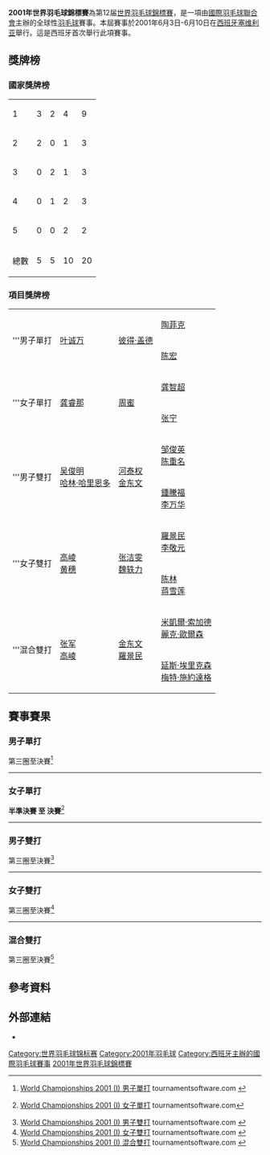 {{noteTA|G1=Badminton
|1=zh-hans:塞维利亚; zh-hant:塞維利亞; zh-tw:塞維亞;
}}
{{infobox badminton event
|name           = 2001年世界羽毛球錦標賽
|image          = 
|size           = 
|caption        =
|dates          = 2001年6月3日－6月10日
|number_edition = 第12屆
|level          = 1
|prize_money    = 
|location       = {{SPA}}[[塞維利亞|塞維利亞]]
|venue          = 
|previous       = 1999年世界羽毛球錦標賽
|next           = 2003年世界羽毛球錦標賽
}}
{{2001年世界羽毛球錦標賽}}
'''2001年世界羽毛球錦標賽'''為第12届[[世界羽毛球錦標賽|世界羽毛球錦標賽]]，是一項由[[國際羽毛球聯合會|國際羽毛球聯合會]]主辦的全球性[[羽毛球|羽毛球]]賽事。本屆賽事於2001年6月3日-6月10日在[[西班牙|西班牙]][[塞维利亚|塞维利亚]]舉行。這是西班牙首次舉行此項賽事。

==獎牌榜==
===國家獎牌榜===
{| {{RankedMedalTable}}
|-
|1 || style=text-align:left| {{bat|CHN}}||3||2||4||9
|-
|2 || style=text-align:left| {{bat|INA}}||2||0||1||3
|-
|3 || style=text-align:left| {{bat|KOR|1997}}||0||2||1||3
|-
|4 || style=text-align:left| {{bat|DEN}}||0||1||2||3
|-
|5 || style=text-align:left| {{bat|MAS}}||0||0||2||2
|- class="sortbottom"
!colspan=2|總數|| 5 || 5 || 10 || 20
|}

===項目獎牌榜===
{| {{MedalistTable|type=項目}}
|-
|rowspan=2|'''男子單打
|rowspan=2|{{flagicon|INA}} [[叶诚万|叶诚万]]
|rowspan=2|{{flagicon|DEN}} [[彼得·盖德|彼得·盖德]]
|{{flagicon|INA}} [[陶菲克·希达亚特|陶菲克]]
|-
|{{flagicon|CHN}} [[陈宏_(羽毛球运动员)|陈宏]]
|-
|rowspan=2|'''女子單打
|rowspan=2|{{flagicon|CHN}} [[龚睿那|龚睿那]]
|rowspan=2|{{flagicon|CHN}} [[周蜜|周蜜]]
|{{flagicon|CHN}} [[龚智超|龚智超]]
|-
|{{flagicon|CHN}} [[张宁_(羽毛球运动员)|张宁]]
|-
|rowspan=2|'''男子雙打
|rowspan=2|{{flagicon|INA}} [[吴俊明|吴俊明]]<br/>{{flagicon|INA}} [[哈林·哈里恩多|哈林·哈里恩多]]
|rowspan=2|{{flagicon|KOR|1997}} [[河泰权|河泰权]]<br/>{{flagicon|KOR|1997}} [[金东文|金东文]]
|{{flagicon|MAS}} [[邹俊英|邹俊英]]<br/>{{flagicon|MAS}} [[陈重名|陈重名]]
|-
|{{flagicon|MAS}} [[鍾騰福|鍾騰福]]<br/>{{flagicon|MAS}} [[李万华|李万华]]
|-
|rowspan=2|'''女子雙打
|rowspan=2|{{flagicon|CHN}} [[高崚|高崚]]<br/>{{flagicon|CHN}} [[黄穗|黄穗]]
|rowspan=2|{{flagicon|CHN}} [[张洁雯|张洁雯]]<br/>{{flagicon|CHN}} [[魏轶力|魏轶力]]
|{{flagicon|KOR|1997}} [[羅景民|羅景民]]<br/>{{flagicon|KOR|1997}} [[李敬元|李敬元]]
|-
|{{flagicon|CHN}} [[陈林_(羽毛球运动员)|陈林]]<br/>{{flagicon|CHN}} [[蒋雪莲|蒋雪莲]]
|-
|rowspan=2|'''混合雙打
|rowspan=2|{{flagicon|CHN}} [[张军_(羽毛球运动员)|张军]]<br/>{{flagicon|CHN}} [[高崚|高崚]]
|rowspan=2|{{flagicon|KOR|1997}} [[金东文|金东文]]<br/>{{flagicon|KOR|1997}} [[羅景民|羅景民]]
|{{flagicon|DEN}} [[米凱爾·索加德|米凱爾·索加德]]<br/>{{flagicon|DEN}} [[麗克·歐爾森|麗克·歐爾森]]
|-
|{{flagicon|DEN}} [[延斯·埃里克森|延斯·埃里克森]]<br/>{{flagicon|DEN}} [[梅特·施約達格|梅特·施約達格]]
|}

==賽事賽果==
===男子單打===
;第三圈至決賽<ref name="MS">[http://www.tournamentsoftware.com/sport/draw.aspx?id=F1DD4E5D-2165-4702-B0D2-303197A218D2&draw=1 World Championships 2001 (I) 男子單打] {{Wayback|url=http://www.tournamentsoftware.com/sport/draw.aspx?id=F1DD4E5D-2165-4702-B0D2-303197A218D2&draw=1 |date=20200528145759 }} tournamentsoftware.com {{en}}</ref>
{{16TeamBracket-Compact-Tennis3
| RD1= 第三圈
| RD2= 半準決賽
| RD3= 準決賽
| RD4= 決賽

| RD1-seed01=
| RD1-team01={{flagicon|HKG}} [[譚啟銓|譚啟銓]]
| RD1-score01-1=3
| RD1-score01-2=12
| RD1-score01-3=
| RD1-seed02=
| RD1-team02='''{{flagicon|INA}} [[叶诚万|叶诚万]]
| RD1-score02-1='''15
| RD1-score02-2='''15
| RD1-score02-3=

| RD1-seed03=
| RD1-team03={{flagicon|DEN}} [[Anders_Boesen|Anders Boesen]]
| RD1-score03-1='''15
| RD1-score03-2=10
| RD1-score03-3=10
| RD1-seed04=
| RD1-team04='''{{flagicon|CHN}} [[夏煊泽|夏煊泽]]
| RD1-score04-1=7
| RD1-score04-2='''15
| RD1-score04-3='''15

| RD1-seed05=
| RD1-team05='''{{flagicon|INA}} [[陶菲克·希达亚特|陶菲克]]
| RD1-score05-1='''15
| RD1-score05-2=11
| RD1-score05-3='''15
| RD1-seed06=
| RD1-team06={{flagicon|MAS}} [[黄综翰|黄综翰]]
| RD1-score06-1=10
| RD1-score06-2='''15
| RD1-score06-3=7

| RD1-seed07=
| RD1-team07='''{{flagicon|KOR|1997}} [[李炫一|李炫一]]
| RD1-score07-1='''15
| RD1-score07-2='''15
| RD1-score07-3=
| RD1-seed08=
| RD1-team08={{flagicon|DEN}} [[肯尼斯·喬納森|肯尼斯·喬納森]]
| RD1-score08-1=6
| RD1-score08-2=11
| RD1-score08-3=

| RD1-seed09=
| RD1-team09={{flagicon|TPE}} [[陳鋒|陳鋒]]
| RD1-score09-1=10
| RD1-score09-2=13
| RD1-score09-3=
| RD1-seed10=
| RD1-team10='''{{flagicon|IND}} [[普萊勒·戈比昌德|普萊勒·戈比昌德]]
| RD1-score10-1='''15
| RD1-score10-2='''15
| RD1-score10-3=

| RD1-seed11=
| RD1-team11={{flagicon|MAS}} [[王友福|王友福]]
| RD1-score11-1=14
| RD1-score11-2=10
| RD1-score11-3=
| RD1-seed12=
| RD1-team12='''{{flagicon|CHN}} [[陈宏_(羽毛球运动员)|陈宏]]
| RD1-score12-1='''17
| RD1-score12-2='''15
| RD1-score12-3=

| RD1-seed13=
| RD1-team13='''{{flagicon|INA}} [[林光毅|林光毅]]
| RD1-score13-1=7
| RD1-score13-2='''15
| RD1-score13-3='''15
| RD1-seed14=
| RD1-team14={{flagicon|INA}} [[馬立夫·邁納基|馬立夫·邁納基]]
| RD1-score14-1='''15
| RD1-score14-2=7
| RD1-score14-3=5

| RD1-seed15=
| RD1-team15={{flagicon|MAS}} [[李传成|李传成]]
| RD1-score15-1=3
| RD1-score15-2='''15
| RD1-score15-3=9
| RD1-seed16=
| RD1-team16='''{{flagicon|DEN}} [[彼得·盖德|彼得·盖德]]
| RD1-score16-1='''15
| RD1-score16-2=7
| RD1-score16-3='''15

| RD2-seed01=
| RD2-team01='''{{flagicon|INA}} [[叶诚万|叶诚万]]
| RD2-score01-1='''15
| RD2-score01-2='''15
| RD2-score01-3=
| RD2-seed02=
| RD2-team02={{flagicon|CHN}} [[夏煊泽|夏煊泽]]
| RD2-score02-1=7
| RD2-score02-2=5
| RD2-score02-3=

| RD2-seed03=
| RD2-team03='''{{flagicon|INA}} [[陶菲克·希达亚特|陶菲克]]
| RD2-score03-1='''15
| RD2-score03-2=4
| RD2-score03-3='''15
| RD2-seed04=
| RD2-team04={{flagicon|KOR|1997}} [[李炫一|李炫一]]
| RD2-score04-1=12
| RD2-score04-2='''15
| RD2-score04-3=5

| RD2-seed05=
| RD2-team05={{flagicon|IND}} [[普萊勒·戈比昌德|普萊勒·戈比昌德]]
| RD2-score05-1=10
| RD2-score05-2=10
| RD2-score05-3=
| RD2-seed06=
| RD2-team06='''{{flagicon|CHN}} [[陈宏_(羽毛球运动员)|陈宏]]
| RD2-score06-1='''15
| RD2-score06-2='''15
| RD2-score06-3=

| RD2-seed07=
| RD2-team07={{flagicon|INA}} [[林光毅|林光毅]]
| RD2-score07-1=4
| RD2-score07-2=8
| RD2-score07-3=
| RD2-seed08=
| RD2-team08='''{{flagicon|DEN}} [[彼得·盖德|彼得·盖德]]
| RD2-score08-1='''15
| RD2-score08-2='''15
| RD2-score08-3=

| RD3-seed01=
| RD3-team01='''{{flagicon|INA}} [[叶诚万|叶诚万]]
| RD3-score01-1=11
| RD3-score01-2='''15
| RD3-score01-3=''1
| RD3-seed02=
| RD3-team02={{flagicon|INA}} [[陶菲克·希达亚特|陶菲克]]<small>（受傷退出）</small>
| RD3-score02-1='''15
| RD3-score02-2=5
| RD3-score02-3=''7

| RD3-seed03=
| RD3-team03={{flagicon|CHN}} [[陈宏_(羽毛球运动员)|陈宏]]
| RD3-score03-1=14
| RD3-score03-2=2
| RD3-score03-3=
| RD3-seed04=
| RD3-team04='''{{flagicon|DEN}} [[彼得·盖德|彼得·盖德]]
| RD3-score04-1='''17
| RD3-score04-2='''15
| RD3-score04-3=

| RD4-seed01=
| RD4-team01='''{{flagicon|INA}} [[叶诚万|叶诚万]]
| RD4-score01-1='''15
| RD4-score01-2='''17
| RD4-score01-3=
| RD4-seed02=
| RD4-team02={{flagicon|DEN}} [[彼得·盖德|彼得·盖德]]
| RD4-score02-1=6
| RD4-score02-2=16
| RD4-score02-3=
}}

----

===女子單打===
{{main|2001年世界羽毛球錦標賽女子單打項目}}
'''半準決賽 至 決賽'''<ref name="WS">{{en}}[http://www.tournamentsoftware.com/sport/draw.aspx?id=F1DD4E5D-2165-4702-B0D2-303197A218D2&draw=3 World Championships 2001 (I) 女子單打] {{Wayback|url=http://www.tournamentsoftware.com/sport/draw.aspx?id=F1DD4E5D-2165-4702-B0D2-303197A218D2&draw=3 |date=20200528150604 }} tournamentsoftware.com</ref>
{{8TeamBracket-Tennis3
| RD1=半準決賽
| RD2=準決賽
| RD3=決賽
| team-width=200
| score-width=20

| RD1-seed1=14
| RD1-team1={{flagicon|CHN}} [[戴韞|戴韞]]
| RD1-score1-1=3
| RD1-score1-2=2
| RD1-score1-3=
| RD1-seed2=5
| RD1-team2='''{{flagicon|CHN}} [[龚智超|龚智超]]
| RD1-score2-1='''11
| RD1-score2-2='''11
| RD1-score2-3=

| RD1-seed3=3
| RD1-team3='''{{flagicon|CHN}} [[龚睿那|龚睿那]]
| RD1-score3-1=6
| RD1-score3-2='''11
| RD1-score3-3='''11
| RD1-seed4=7
| RD1-team4={{flagicon|INA}} [[張海麗|張海麗]]
| RD1-score4-1='''11
| RD1-score4-2=8
| RD1-score4-3=8

| RD1-seed5=8
| RD1-team5='''{{flagicon|CHN}} [[张宁_(羽毛球运动员)|张宁]]
| RD1-score5-1=3
| RD1-score5-2='''11
| RD1-score5-3='''11
| RD1-seed6=12
| RD1-team6={{flagicon|JPN}} [[米倉加奈子|米倉加奈子]]
| RD1-score6-1='''11
| RD1-score6-2=1
| RD1-score6-3=0

| RD1-seed7=15
| RD1-team7={{flagicon|DEN}} [[梅特·索倫森|梅特·索倫森]]
| RD1-score7-1=3
| RD1-score7-2=2
| RD1-score7-3=
| RD1-seed8=2
| RD1-team8='''{{flagicon|CHN}} [[周蜜|周蜜]]
| RD1-score8-1='''11
| RD1-score8-2='''11
| RD1-score8-3=

| RD2-seed1=5
| RD2-team1={{flagicon|CHN}} [[龚智超|龚智超]]
| RD2-score1-1=10
| RD2-score1-2=4
| RD2-score1-3=
| RD2-seed2=3
| RD2-team2='''{{flagicon|CHN}} [[龚睿那|龚睿那]]
| RD2-score2-1='''13
| RD2-score2-2='''11
| RD2-score2-3=

| RD2-seed3=8
| RD2-team3={{flagicon|CHN}} [[张宁_(羽毛球运动员)|张宁]]
| RD2-score3-1=5
| RD2-score3-2=9
| RD2-score3-3=
| RD2-seed4=2
| RD2-team4='''{{flagicon|CHN}} [[周蜜|周蜜]]
| RD2-score4-1='''11
| RD2-score4-2='''11
| RD2-score4-3=

| RD3-seed1=5
| RD3-team1='''{{flagicon|CHN}} [[龚睿那|龚睿那]]
| RD3-score1-1='''11
| RD3-score1-2='''11
| RD3-score1-3=
| RD3-seed2=2
| RD3-team2={{flagicon|CHN}} [[周蜜|周蜜]]
| RD3-score2-1=3
| RD3-score2-2=4
| RD3-score2-3=
}}
----

===男子雙打===
;第三圈至決賽<ref name="MD">[http://www.tournamentsoftware.com/sport/draw.aspx?id=F1DD4E5D-2165-4702-B0D2-303197A218D2&draw=5 World Championships 2001 (I) 男子雙打] {{Wayback|url=http://www.tournamentsoftware.com/sport/draw.aspx?id=F1DD4E5D-2165-4702-B0D2-303197A218D2&draw=5 |date=20200528141724 }} tournamentsoftware.com {{en}}</ref>
{{16TeamBracket-Compact-Tennis3
| RD1= 第三圈
| RD2= 半準決賽
| RD3= 準決賽
| RD4= 決賽

| RD1-seed01=
| RD1-team01={{flagicon|DEN}} [[延斯·埃里克森|延斯·埃里克森]]<br/> {{flagicon|DEN}} [[耶斯波·拉森|耶斯波·拉森]]
| RD1-score01-1=7
| RD1-score01-2=6
| RD1-score01-3=
| RD1-seed02=
| RD1-team02='''{{flagicon|KOR|1997}} [[李東秀|李東秀]]<br/> {{flagicon|KOR|1997}} [[柳鏞成|柳鏞成]]
| RD1-score02-1='''15
| RD1-score02-2='''15
| RD1-score02-3=

| RD1-seed03=
| RD1-team03='''{{flagicon|INA}} [[吴俊明|吴俊明]]<br/> {{flagicon|INA}} [[哈林·哈里恩多|哈林·哈里恩多]]
| RD1-score03-1='''15
| RD1-score03-2='''15
| RD1-score03-3=
| RD1-seed04=
| RD1-team04={{flagicon|CHN}} [[陈其遒|陈其遒]]<br/> {{flagicon|CHN}} [[刘永_(羽毛球运动员)|刘永]]
| RD1-score04-1=13
| RD1-score04-2=5
| RD1-score04-3=

| RD1-seed05=
| RD1-team05='''{{flagicon|DEN}} [[馬丁·倫加德·漢森|馬丁·倫加德·漢森]]<br/> {{flagicon|DEN}} [[拉尔斯·帕斯克|拉尔斯·帕斯克]]
| RD1-score05-1='''15
| RD1-score05-2=10
| RD1-score05-3='''15
| RD1-seed06=
| RD1-team06={{flagicon|HKG}} [[馬智江|馬智江]]<br/> {{flagicon|HKG}} [[丘梓郁|丘梓郁]]
| RD1-score06-1=8
| RD1-score06-2='''15
| RD1-score06-3=7

| RD1-seed07=
| RD1-team07='''{{flagicon|MAS}} [[陳重名|陳重名]]<br/> {{flagicon|MAS}} [[鄒俊英|鄒俊英]]
| RD1-score07-1=9
| RD1-score07-2='''15
| RD1-score07-3='''15
| RD1-seed08=
| RD1-team08={{flagicon|THA}} [[Patapol_Ngernsrisuk|Patapol Ngernsrisuk]]<br/> {{flagicon|THA}} [[Khunakorn_Sudhisodhi|Khunakorn Sudhisodhi]]
| RD1-score08-1='''15
| RD1-score08-2=7
| RD1-score08-3=8

| RD1-seed09=
| RD1-team09={{flagicon|DEN}} [[Michael_Lamp|Michael Lamp]]<br/> {{flagicon|DEN}} [[乔纳斯·拉斯姆森|乔纳斯·拉斯姆森]]
| RD1-score09-1=7
| RD1-score09-2=6
| RD1-score09-3=
| RD1-seed10=
| RD1-team10='''{{flagicon|MAS}} [[鍾騰福|鍾騰福]]<br/> {{flagicon|MAS}} [[李萬華|李萬華]]
| RD1-score10-1='''15
| RD1-score10-2='''15
| RD1-score10-3=

| RD1-seed11=
| RD1-team11={{flagicon|CHN}} [[张军_(羽毛球运动员)|张军]]<br/> {{flagicon|CHN}} [[张尉|张尉]]
| RD1-score11-1=8
| RD1-score11-2=11
| RD1-score11-3=
| RD1-seed12=
| RD1-team12='''{{flagicon|THA}} [[提薩納·潘維薩瓦斯|提薩納·潘維薩瓦斯]]<br/> {{flagicon|THA}} [[帕拉摩·提拉維瓦塔納|帕拉摩·提拉維瓦塔納]]
| RD1-score12-1='''15
| RD1-score12-2='''15
| RD1-score12-3=

| RD1-seed13=
| RD1-team13={{flagicon|CHN}} [[程瑞|程瑞]]<br/> {{flagicon|CHN}} [[王伟_(羽毛球运动员)|王伟]]
| RD1-score13-1=6
| RD1-score13-2=4
| RD1-score13-3=
| RD1-seed14=
| RD1-team14='''{{flagicon|KOR|1997}} [[河泰权|河泰权]]<br/> {{flagicon|KOR|1997}} [[金东文|金东文]]
| RD1-score14-1='''15
| RD1-score14-2='''15
| RD1-score14-3=

| RD1-seed15=
| RD1-team15={{flagicon|HKG}} [[廖國華|廖國華]]<br/> {{flagicon|HKG}} [[楊禮豐|楊禮豐]]
| RD1-score15-1=11
| RD1-score15-2=10
| RD1-score15-3=
| RD1-seed16=
| RD1-team16='''{{flagicon|DEN}} [[吉姆·勞格森|吉姆·勞格森]]<br/> {{flagicon|DEN}} [[米凱爾·索加德|米凱爾·索加德]]
| RD1-score16-1='''15
| RD1-score16-2='''15
| RD1-score16-3=

| RD2-seed01=
| RD2-team01={{flagicon|KOR|1997}} [[李東秀|李東秀]]<br/> {{flagicon|KOR|1997}} [[柳鏞成|柳鏞成]]
| RD2-score01-1=12
| RD2-score01-2=9
| RD2-score01-3=
| RD2-seed02=
| RD2-team02='''{{flagicon|INA}} [[吴俊明|吴俊明]]<br/> {{flagicon|INA}} [[哈林·哈里恩多|哈林·哈里恩多]]
| RD2-score02-1='''15
| RD2-score02-2='''15
| RD2-score02-3=

| RD2-seed03=
| RD2-team03={{flagicon|DEN}} [[馬丁·倫加德·漢森|馬丁·倫加德·漢森]]<br/> {{flagicon|DEN}} [[拉尔斯·帕斯克|拉尔斯·帕斯克]]
| RD2-score03-1=13
| RD2-score03-2=2
| RD2-score03-3=
| RD2-seed04=
| RD2-team04='''{{flagicon|MAS}} [[陳重名|陳重名]]<br/> {{flagicon|MAS}} [[鄒俊英|鄒俊英]]
| RD2-score04-1='''15
| RD2-score04-2='''15
| RD2-score04-3=

| RD2-seed05=
| RD2-team05='''{{flagicon|MAS}} [[鍾騰福|鍾騰福]]<br/> {{flagicon|MAS}} [[李萬華|李萬華]]
| RD2-score05-1='''17
| RD2-score05-2='''15
| RD2-score05-3=
| RD2-seed06=
| RD2-team06={{flagicon|THA}} [[提薩納·潘維薩瓦斯|提薩納·潘維薩瓦斯]]<br/> {{flagicon|THA}} [[帕拉摩·提拉維瓦塔納|帕拉摩·提拉維瓦塔納]]
| RD2-score06-1=14
| RD2-score06-2=13
| RD2-score06-3=

| RD2-seed07=
| RD2-team07='''{{flagicon|KOR|1997}} [[河泰权|河泰权]]<br/> {{flagicon|KOR|1997}} [[金东文|金东文]]
| RD2-score07-1='''15
| RD2-score07-2=13
| RD2-score07-3='''15
| RD2-seed08=
| RD2-team08={{flagicon|DEN}} [[吉姆·勞格森|吉姆·勞格森]]<br/> {{flagicon|DEN}} [[米凱爾·索加德|米凱爾·索加德]]
| RD2-score08-1=7
| RD2-score08-2='''15
| RD2-score08-3=13

| RD3-seed01=
| RD3-team01='''{{flagicon|INA}} [[吴俊明|吴俊明]]<br/> {{flagicon|INA}} [[哈林·哈里恩多|哈林·哈里恩多]]
| RD3-score01-1=12
| RD3-score01-2='''15
| RD3-score01-3='''15
| RD3-seed02=
| RD3-team02={{flagicon|MAS}} [[陳重名|陳重名]]<br/> {{flagicon|MAS}} [[鄒俊英|鄒俊英]]
| RD3-score02-1='''15
| RD3-score02-2=5
| RD3-score02-3=13

| RD3-seed03=
| RD3-team03={{flagicon|MAS}} [[鍾騰福|鍾騰福]]<br/> {{flagicon|MAS}} [[李萬華|李萬華]]
| RD3-score03-1=7
| RD3-score03-2='''15
| RD3-score03-3=10
| RD3-seed04=
| RD3-team04='''{{flagicon|KOR|1997}} [[河泰权|河泰权]]<br/> {{flagicon|KOR|1997}} [[金东文|金东文]]
| RD3-score04-1='''15
| RD3-score04-2=9
| RD3-score04-3='''15

| RD4-seed01=
| RD4-team01='''{{flagicon|INA}} [[吴俊明|吴俊明]]<br/> {{flagicon|INA}} [[哈林·哈里恩多|哈林·哈里恩多]]
| RD4-score01-1='''15
| RD4-score01-2='''15
| RD4-score01-3=
| RD4-seed02=
| RD4-team02={{flagicon|KOR|1997}} [[河泰权|河泰权]]<br/> {{flagicon|KOR|1997}} [[金东文|金东文]]
| RD4-score02-1=0
| RD4-score02-2=13
| RD4-score02-3=
}}
----

===女子雙打===
;第三圈至決賽<ref name="WD">[http://www.tournamentsoftware.com/sport/draw.aspx?id=F1DD4E5D-2165-4702-B0D2-303197A218D2&draw=9 World Championships 2001 (I) 女子雙打] {{Wayback|url=http://www.tournamentsoftware.com/sport/draw.aspx?id=F1DD4E5D-2165-4702-B0D2-303197A218D2&draw=9 |date=20200528151406 }} tournamentsoftware.com {{en}}</ref>
{{16TeamBracket-Compact-Tennis3
| RD1= 第三圈
| RD2= 半準決賽
| RD3= 準決賽
| RD4= 決賽

| RD1-seed01=
| RD1-team01='''{{flagicon|CHN}} [[黄楠雁|黄楠雁]]<br/> {{flagicon|CHN}} [[楊維|楊維]]
| RD1-score01-1='''15
| RD1-score01-2='''15
| RD1-score01-3=
| RD1-seed02=
| RD1-team02={{flagicon|TPE}} [[程文欣|程文欣]]<br/> {{flagicon|TPE}} [[簡毓瑾|簡毓瑾]]
| RD1-score02-1=9
| RD1-score02-2=3
| RD1-score02-3=

| RD1-seed03=
| RD1-team03='''{{flagicon|KOR|1997}} [[李敬元|李敬元]]<br/> {{flagicon|KOR|1997}} [[羅景民|羅景民]]
| RD1-score03-1='''15
| RD1-score03-2='''15
| RD1-score03-3=
| RD1-seed04=
| RD1-team04={{flagicon|CHN}} [[刘祯_(羽毛球运动员)|刘祯]]<br/> {{flagicon|SIN}} [[肖露茜|肖露茜]]
| RD1-score04-1=3
| RD1-score04-2=5
| RD1-score04-3=

| RD1-seed05=
| RD1-team05='''{{flagicon|INA}} [[茵達爾蒂·艾索里納|茵達爾蒂·艾索里納]]<br/> {{flagicon|INA}} [[德雅娜·隆班|德雅娜·隆班]]
| RD1-score05-1=5
| RD1-score05-2='''17
| RD1-score05-3='''15
| RD1-seed06=
| RD1-team06={{flagicon|GER}} [[尼克尔·格蕾瑟|尼克尔·格蕾瑟]]<br/> {{flagicon|GER}} [[Nicol_Pitro|Nicol Pitro]]
| RD1-score06-1='''15
| RD1-score06-2=16
| RD1-score06-3=3

| RD1-seed07=
| RD1-team07='''{{flagicon|CHN}} [[張潔雯|張潔雯]]<br/> {{flagicon|CHN}} [[魏轶力|魏轶力]]
| RD1-score07-1='''15
| RD1-score07-2='''15
| RD1-score07-3=
| RD1-seed08=
| RD1-team08={{flagicon|JPN}} [[山田青子|山田青子]]<br/> {{flagicon|JPN}} [[山本靜香|山本靜香]]
| RD1-score08-1=2
| RD1-score08-2=10
| RD1-score08-3=

| RD1-seed09=
| RD1-team09={{flagicon|INA}} [[维塔·玛丽莎|维塔·玛丽莎]]<br/> {{flagicon|INA}} [[伊蒂·坦特里|伊蒂·坦特里]]
| RD1-score09-1=5
| RD1-score09-2=6
| RD1-score09-3=
| RD1-seed10=
| RD1-team10='''{{flagicon|CHN}} [[高崚|高崚]]<br/> {{flagicon|CHN}} [[黄穗|黄穗]]
| RD1-score10-1='''15
| RD1-score10-2='''15
| RD1-score10-3=

| RD1-seed11=
| RD1-team11={{flagicon|NZL}} [[Nicole_Gordon|Nicole Gordon]]<br/> {{flagicon|NZL}} [[Rebecca_L_Gordon|Rebecca L Gordon]]
| RD1-score11-1=4
| RD1-score11-2=12
| RD1-score11-3=
| RD1-seed12=
| RD1-team12='''{{flagicon|JPN}} [[安城美華|安城美華]]<br/> {{flagicon|JPN}} [[中山智香子|中山智香子]]
| RD1-score12-1='''15
| RD1-score12-2='''15
| RD1-score12-3=

| RD1-seed13=
| RD1-team13='''{{flagicon|CHN}} [[陈林_(羽毛球运动员)|陈林]]<br/> {{flagicon|CHN}} [[蒋雪莲|蒋雪莲]]
| RD1-score13-1='''15
| RD1-score13-2='''15
| RD1-score13-3=
| RD1-seed14=
| RD1-team14={{flagicon|KOR|1997}} [[黃遊美|黃遊美]]<br/> {{flagicon|KOR|1997}} [[李孝貞_(羽毛球運動員)|李孝貞]]
| RD1-score14-1=10
| RD1-score14-2=11
| RD1-score14-3=

| RD1-seed15=
| RD1-team15={{flagicon|JPN}} [[森加織|森加織]]<br/> {{flagicon|JPN}} [[Megumi_Oniike|Megumi Oniike]]
| RD1-score15-1=10
| RD1-score15-2=5
| RD1-score15-3=
| RD1-seed16=
| RD1-team16='''{{flagicon|DEN}} [[海琳妮·柯克加德|海琳妮·柯克加德]]<br/> {{flagicon|DEN}} [[麗克·歐爾森|麗克·歐爾森]]
| RD1-score16-1='''15
| RD1-score16-2='''15
| RD1-score16-3=

| RD2-seed01=
| RD2-team01={{flagicon|CHN}} [[黄楠雁|黄楠雁]]<br/> {{flagicon|CHN}} [[楊維|楊維]]
| RD2-score01-1='''15
| RD2-score01-2=15
| RD2-score01-3=14
| RD2-seed02=
| RD2-team02='''{{flagicon|KOR|1997}} [[李敬元|李敬元]]<br/> {{flagicon|KOR|1997}} [[羅景民|羅景民]]
| RD2-score02-1=10
| RD2-score02-2='''17
| RD2-score02-3='''17

| RD2-seed03=
| RD2-team03={{flagicon|INA}} [[茵達爾蒂·艾索里納|茵達爾蒂·艾索里納]]<br/> {{flagicon|INA}} [[德雅娜·隆班|德雅娜·隆班]]
| RD2-score03-1=8
| RD2-score03-2=8
| RD2-score03-3=
| RD2-seed04=
| RD2-team04='''{{flagicon|CHN}} [[張潔雯|張潔雯]]<br/> {{flagicon|CHN}} [[魏轶力|魏轶力]]
| RD2-score04-1='''15
| RD2-score04-2='''15
| RD2-score04-3=

| RD2-seed05=
| RD2-team05='''{{flagicon|CHN}} [[高崚|高崚]]<br/> {{flagicon|CHN}} [[黄穗|黄穗]]
| RD2-score05-1='''15
| RD2-score05-2='''15
| RD2-score05-3=
| RD2-seed06=
| RD2-team06={{flagicon|JPN}} [[安城美華|安城美華]]<br/> {{flagicon|JPN}} [[中山智香子|中山智香子]]
| RD2-score06-1=4
| RD2-score06-2=5
| RD2-score06-3=

| RD2-seed07=
| RD2-team07='''{{flagicon|CHN}} [[陈林_(羽毛球运动员)|陈林]]<br/> {{flagicon|CHN}} [[蒋雪莲|蒋雪莲]]
| RD2-score07-1=7
| RD2-score07-2='''15
| RD2-score07-3='''15
| RD2-seed08=
| RD2-team08={{flagicon|DEN}} [[海琳妮·柯克加德|海琳妮·柯克加德]]<br/> {{flagicon|DEN}} [[麗克·歐爾森|麗克·歐爾森]]
| RD2-score08-1='''15
| RD2-score08-2=3
| RD2-score08-3=7

| RD3-seed01=
| RD3-team01={{flagicon|KOR|1997}} [[李敬元|李敬元]]<br/> {{flagicon|KOR|1997}} [[羅景民|羅景民]]
| RD3-score01-1=11
| RD3-score01-2=3
| RD3-score01-3=
| RD3-seed02=
| RD3-team02='''{{flagicon|CHN}} [[張潔雯|張潔雯]]<br/> {{flagicon|CHN}} [[魏轶力|魏轶力]]
| RD3-score02-1='''15
| RD3-score02-2='''15
| RD3-score02-3=

| RD3-seed03=
| RD3-team03='''{{flagicon|CHN}} [[高崚|高崚]]<br/> {{flagicon|CHN}} [[黄穗|黄穗]]
| RD3-score03-1=
| RD3-score03-2=
| RD3-score03-3=
| RD3-seed04=
| RD3-team04={{flagicon|CHN}} [[陈林_(羽毛球运动员)|陈林]]<br/> {{flagicon|CHN}} [[蒋雪莲|蒋雪莲]] (棄權)
| RD3-score04-1=
| RD3-score04-2=
| RD3-score04-3=

| RD4-seed01=
| RD4-team01={{flagicon|CHN}} [[張潔雯|張潔雯]]<br/> {{flagicon|CHN}} [[魏轶力|魏轶力]]
| RD4-score01-1=11
| RD4-score01-2=15
| RD4-score01-3=
| RD4-seed02=
| RD4-team02='''{{flagicon|CHN}} [[高崚|高崚]]<br/> {{flagicon|CHN}} [[黄穗|黄穗]]
| RD4-score02-1='''15
| RD4-score02-2='''17
| RD4-score02-3=
}}
----

===混合雙打===
;第三圈至決賽<ref name="XD">[http://www.tournamentsoftware.com/sport/draw.aspx?id=F1DD4E5D-2165-4702-B0D2-303197A218D2&draw=7 World Championships 2001 (I) 混合雙打] {{Wayback|url=http://www.tournamentsoftware.com/sport/draw.aspx?id=F1DD4E5D-2165-4702-B0D2-303197A218D2&draw=7 |date=20200528133404 }} tournamentsoftware.com {{en}}</ref>
{{16TeamBracket-Compact-Tennis3
| RD1= 第三圈
| RD2= 半準決賽
| RD3= 準決賽
| RD4= 決賽

| RD1-seed01=
| RD1-team01='''{{flagicon|DEN}} [[麗克·歐爾森|麗克·歐爾森]]<br/> {{flagicon|DEN}} [[米凱爾·索加德|米凱爾·索加德]]
| RD1-score01-1='''15
| RD1-score01-2='''15
| RD1-score01-3=
| RD1-seed02=
| RD1-team02={{flagicon|NZL}} [[Nicholas_M_Hall|Nicholas M Hall]]<br/> {{flagicon|NZL}} [[Lianne_Shirley|Lianne Shirley]]
| RD1-score02-1=4
| RD1-score02-2=3
| RD1-score02-3=

| RD1-seed03=
| RD1-team03='''{{flagicon|CHN}} [[刘永_(羽毛球运动员)|刘永]]<br/> {{flagicon|CHN}} [[程姣|程姣]]
| RD1-score03-1='''15
| RD1-score03-2='''15
| RD1-score03-3=
| RD1-seed04=
| RD1-team04={{flagicon|INA}} [[茵達爾蒂·艾索里納|茵達爾蒂·艾索里納]]<br/> {{flagicon|ENG}} [[Ian_Sullivan|Ian Sullivan]]
| RD1-score04-1=8
| RD1-score04-2=6
| RD1-score04-3=

| RD1-seed05=
| RD1-team05='''{{flagicon|INA}} [[邦邦·蘇普里昂托|邦邦·蘇普里昂托]]<br/> {{flagicon|INA}} [[許一敏|許一敏]]
| RD1-score05-1='''15
| RD1-score05-2='''15
| RD1-score05-3=
| RD1-seed06=
| RD1-team06={{flagicon|CHN}} [[陈其遒|陈其遒]]<br/> {{flagicon|CHN}} [[陈林_(羽毛球运动员)|陈林]]
| RD1-score06-1=12
| RD1-score06-2=9
| RD1-score06-3=

| RD1-seed07=
| RD1-team07={{flagicon|GER}} [[Björn_Siegemund|Björn Siegemund]]<br/> {{flagicon|GER}} [[Nicol_Pitro|Nicol Pitro]]
| RD1-score07-1=6
| RD1-score07-2=7
| RD1-score07-3=
| RD1-seed08=
| RD1-team08='''{{flagicon|KOR|1997}} [[金東文|金東文]]<br/> {{flagicon|KOR|1997}} [[羅景民|羅景民]]
| RD1-score08-1='''15
| RD1-score08-2='''15
| RD1-score08-3=

| RD1-seed09=
| RD1-team09={{flagicon|KOR|1997}} [[李在珍|李在珍]]<br/> {{flagicon|KOR|1997}} [[黃遊美|黃遊美]]
| RD1-score09-1=8
| RD1-score09-2=8
| RD1-score09-3=
| RD1-seed10=
| RD1-team10='''{{flagicon|INA}} [[诺瓦·维迪安托|诺瓦·维迪安托]]<br/> {{flagicon|INA}} [[维塔·玛丽莎|维塔·玛丽莎]]
| RD1-score10-1='''15
| RD1-score10-2='''15
| RD1-score10-3=

| RD1-seed11=
| RD1-team11={{flagicon|NZL}} [[Daniel_A_Shirley|Daniel A Shirley]]<br/> {{flagicon|DEN}} [[Sara_Runesten-Petersen|Sara Runesten-Petersen]]
| RD1-score11-1=13
| RD1-score11-2=5
| RD1-score11-3=
| RD1-seed12=
| RD1-team12='''{{flagicon|CHN}} [[张军_(羽毛球运动员)|张军]]<br/> {{flagicon|CHN}} [[高崚|高崚]]
| RD1-score12-1='''15
| RD1-score12-2='''15
| RD1-score12-3=

| RD1-seed13=
| RD1-team13={{flagicon|HKG}} [[廖國華|廖國華]]<br/> {{flagicon|HKG}} [[官惠慈|官惠慈]]
| RD1-score13-1=9
| RD1-score13-2=1
| RD1-score13-3=
| RD1-seed14=
| RD1-team14='''{{flagicon|NED}} [[Chris_Bruil|Chris Bruil]]<br/> {{flagicon|NED}} [[洛蒂·乔纳森斯|洛蒂·乔纳森斯]]
| RD1-score14-1='''15
| RD1-score14-2='''15
| RD1-score14-3=

| RD1-seed15=
| RD1-team15={{flagicon|KOR|1997}} [[李東秀|李東秀]]<br/> {{flagicon|KOR|1997}} [[李孝貞_(羽毛球運動員)|李孝貞]]
| RD1-score15-1=10
| RD1-score15-2=11
| RD1-score15-3=
| RD1-seed16=
| RD1-team16='''{{flagicon|DEN}} [[延斯·埃里克森|延斯·埃里克森]]<br/> {{flagicon|DEN}} [[梅特·施約達格|梅特·施約達格]]
| RD1-score16-1='''15
| RD1-score16-2='''15
| RD1-score16-3=

| RD2-seed01=
| RD2-team01='''{{flagicon|DEN}} [[麗克·歐爾森|麗克·歐爾森]]<br/> {{flagicon|DEN}} [[米凱爾·索加德|米凱爾·索加德]]
| RD2-score01-1='''15
| RD2-score01-2=6
| RD2-score01-3='''15
| RD2-seed02=
| RD2-team02={{flagicon|CHN}} [[刘永_(羽毛球运动员)|刘永]]<br/> {{flagicon|CHN}} [[程姣|程姣]]
| RD2-score02-1=4
| RD2-score02-2='''15
| RD2-score02-3=12

| RD2-seed03=
| RD2-team03={{flagicon|INA}} [[邦邦·蘇普里昂托|邦邦·蘇普里昂托]]<br/> {{flagicon|INA}} [[許一敏|許一敏]]
| RD2-score03-1=11
| RD2-score03-2=9
| RD2-score03-3=
| RD2-seed04=
| RD2-team04='''{{flagicon|KOR|1997}} [[金東文|金東文]]<br/> {{flagicon|KOR|1997}} [[羅景民|羅景民]]
| RD2-score04-1='''15
| RD2-score04-2='''15
| RD2-score04-3=

| RD2-seed05=
| RD2-team05={{flagicon|INA}} [[诺瓦·维迪安托|诺瓦·维迪安托]]<br/> {{flagicon|INA}} [[维塔·玛丽莎|维塔·玛丽莎]]
| RD2-score05-1=9
| RD2-score05-2=7
| RD2-score05-3=
| RD2-seed06=
| RD2-team06='''{{flagicon|CHN}} [[张军_(羽毛球运动员)|张军]]<br/> {{flagicon|CHN}} [[高崚|高崚]]
| RD2-score06-1='''15
| RD2-score06-2='''15
| RD2-score06-3=

| RD2-seed07=
| RD2-team07={{flagicon|NED}} [[Chris_Bruil|Chris Bruil]]<br/> {{flagicon|NED}} [[洛蒂·乔纳森斯|洛蒂·乔纳森斯]]
| RD2-score07-1=3
| RD2-score07-2=6
| RD2-score07-3=
| RD2-seed08=
| RD2-team08='''{{flagicon|DEN}} [[延斯·埃里克森|延斯·埃里克森]]<br/> {{flagicon|DEN}} [[梅特·施約達格|梅特·施約達格]]
| RD2-score08-1='''15
| RD2-score08-2='''15
| RD2-score08-3=

| RD3-seed01=
| RD3-team01={{flagicon|DEN}} [[麗克·歐爾森|麗克·歐爾森]]<br/> {{flagicon|DEN}} [[米凱爾·索加德|米凱爾·索加德]]
| RD3-score01-1=7
| RD3-score01-2=9
| RD3-score01-3=
| RD3-seed02=
| RD3-team02='''{{flagicon|KOR|1997}} [[金東文|金東文]]<br/> {{flagicon|KOR|1997}} [[羅景民|羅景民]]
| RD3-score02-1='''15
| RD3-score02-2='''15
| RD3-score02-3=

| RD3-seed03=
| RD3-team03='''{{flagicon|CHN}} [[张军_(羽毛球运动员)|张军]]<br/> {{flagicon|CHN}} [[高崚|高崚]]
| RD3-score03-1='''15
| RD3-score03-2='''15
| RD3-score03-3=
| RD3-seed04=
| RD3-team04={{flagicon|DEN}} [[延斯·埃里克森|延斯·埃里克森]]<br/> {{flagicon|DEN}} [[梅特·施約達格|梅特·施約達格]]
| RD3-score04-1=2
| RD3-score04-2=12
| RD3-score04-3=

| RD4-seed01=
| RD4-team01={{flagicon|KOR|1997}} [[金東文|金東文]]<br/> {{flagicon|KOR|1997}} [[羅景民|羅景民]]
| RD4-score01-1=10
| RD4-score01-2='''15
| RD4-score01-3=16
| RD4-seed02=
| RD4-team02='''{{flagicon|CHN}} [[张军_(羽毛球运动员)|张军]]<br/> {{flagicon|CHN}} [[高崚|高崚]]
| RD4-score02-1='''15
| RD4-score02-2=12
| RD4-score02-3='''17
}}

==參考資料==
{{Reflist}}

== 外部連結 ==
* {{zh-cn}}{{cite web|title=第十二届世锦赛回顾：中国女队优势明显 男队弱|url=http://sports.sohu.com/20070811/n251535131.shtml|archiveurl=https://web.archive.org/web/20090820002343/http://sports.sohu.com/20070811/n251535131.shtml|newspaper=搜狐體育|date=2007-08-11|archivedate=2009-08-20|deadurl=no|accessdate=2017-08-13}}

{{世界羽毛球锦标赛}}

[[Category:世界羽毛球锦标赛|Category:世界羽毛球锦标赛]]
[[Category:2001年羽毛球|Category:2001年羽毛球]]
[[Category:西班牙主辦的國際羽毛球賽事|Category:西班牙主辦的國際羽毛球賽事]]
[[Category:2001年世界羽毛球錦標賽|]]